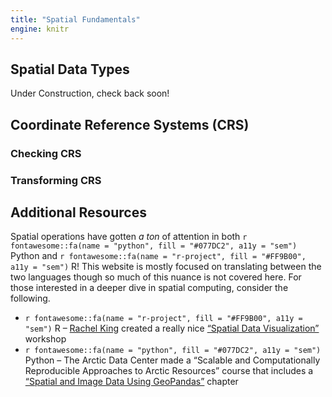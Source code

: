 ```yaml
---
title: "Spatial Fundamentals"
engine: knitr
---
```


## Spatial Data Types

Under Construction, check back soon!



## Coordinate Reference Systems (CRS)

### Checking CRS


### Transforming CRS





## Additional Resources

Spatial operations have gotten _a ton_ of attention in both `r fontawesome::fa(name = "python", fill = "#077DC2", a11y = "sem")` [Python]{.py} and `r fontawesome::fa(name = "r-project", fill = "#FF9B00", a11y = "sem")` [R]{.r}! This website is mostly focused on translating between the two languages though so much of this nuance is not covered here. For those interested in a deeper dive in spatial computing, consider the following.

- `r fontawesome::fa(name = "r-project", fill = "#FF9B00", a11y = "sem")` [R]{.r} -- [Rachel King](https://github.com/king0708) created a really nice ["Spatial Data Visualization"](https://github.com/king0708/spatial-data-viz) workshop
- `r fontawesome::fa(name = "python", fill = "#077DC2", a11y = "sem")` [Python]{.py} -- The Arctic Data Center made a "Scalable and Computationally Reproducible Approaches to Arctic Resources" course that includes a ["Spatial and Image Data Using GeoPandas"](https://learning.nceas.ucsb.edu/2023-03-arctic/sections/geopandas.html#calculate-total-distance-per-fishing-area) chapter
